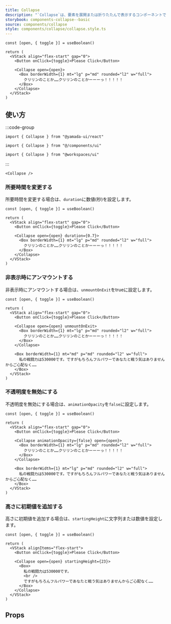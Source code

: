 ```yaml
---
title: Collapse
description: "`Collapse`は、要素を展開または折りたたんで表示するコンポーネントです。"
storybook: components-collapse--basic
source: components/collapse
style: components/collapse/collapse.style.ts
---
```


```tsx preview functional client
const [open, { toggle }] = useBoolean()

return (
  <VStack align="flex-start" gap="0">
    <Button onClick={toggle}>Please Click</Button>

    <Collapse open={open}>
      <Box borderWidth={1} mt="lg" p="md" rounded="l2" w="full">
        クリリンのことか……クリリンのことかーーーっ！！！！！
      </Box>
    </Collapse>
  </VStack>
)
```

## 使い方

:::code-group

```tsx [package]
import { Collapse } from "@yamada-ui/react"
```

```tsx [alias]
import { Collapse } from "@/components/ui"
```

```tsx [monorepo]
import { Collapse } from "@workspaces/ui"
```

:::

```tsx
<Collapse />
```

### 所要時間を変更する

所要時間を変更する場合は、`duration`に数値(秒)を設定します。

```tsx preview functional client
const [open, { toggle }] = useBoolean()

return (
  <VStack align="flex-start" gap="0">
    <Button onClick={toggle}>Please Click</Button>

    <Collapse open={open} duration={0.7}>
      <Box borderWidth={1} mt="lg" p="md" rounded="l2" w="full">
        クリリンのことか……クリリンのことかーーーっ！！！！！
      </Box>
    </Collapse>
  </VStack>
)
```

### 非表示時にアンマウントする

非表示時にアンマウントする場合は、`unmountOnExit`をtrueに設定します。

```tsx preview functional client
const [open, { toggle }] = useBoolean()

return (
  <VStack align="flex-start" gap="0">
    <Button onClick={toggle}>Please Click</Button>

    <Collapse open={open} unmountOnExit>
      <Box borderWidth={1} mt="lg" p="md" rounded="l2" w="full">
        クリリンのことか……クリリンのことかーーーっ！！！！！
      </Box>
    </Collapse>

    <Box borderWidth={1} mt="md" p="md" rounded="l2" w="full">
      私の戦闘力は530000です。ですがもちろんフルパワーであなたと戦う気はありませんからご心配なく……
    </Box>
  </VStack>
)
```

### 不透明度を無効にする

不透明度を無効にする場合は、`animationOpacity`を`false`に設定します。

```tsx preview functional client
const [open, { toggle }] = useBoolean()

return (
  <VStack align="flex-start" gap="0">
    <Button onClick={toggle}>Please Click</Button>

    <Collapse animationOpacity={false} open={open}>
      <Box borderWidth={1} mt="lg" p="md" rounded="l2" w="full">
        クリリンのことか……クリリンのことかーーーっ！！！！！
      </Box>
    </Collapse>

    <Box borderWidth={1} mt="lg" p="md" rounded="l2" w="full">
      私の戦闘力は530000です。ですがもちろんフルパワーであなたと戦う気はありませんからご心配なく……
    </Box>
  </VStack>
)
```

### 高さに初期値を追加する

高さに初期値を追加する場合は、`startingHeight`に文字列または数値を設定します。

```tsx preview functional client
const [open, { toggle }] = useBoolean()

return (
  <VStack alignItems="flex-start">
    <Button onClick={toggle}>Please Click</Button>

    <Collapse open={open} startingHeight={23}>
      <Box>
        私の戦闘力は530000です。
        <br />
        ですがもちろんフルパワーであなたと戦う気はありませんからご心配なく……
      </Box>
    </Collapse>
  </VStack>
)
```

## Props

<PropsTable name="collapse" />
